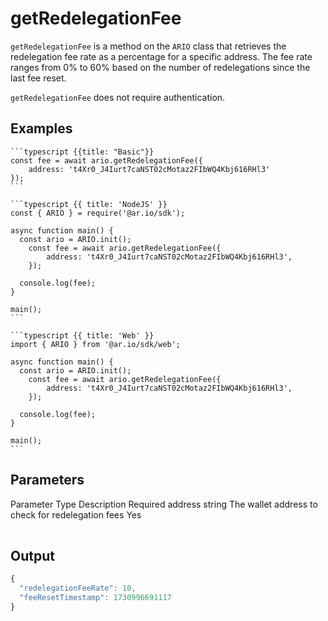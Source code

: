 

# getRedelegationFee

`getRedelegationFee` is a method on the `ARIO` class that retrieves the redelegation fee rate as a percentage for a specific address. The fee rate ranges from 0% to 60% based on the number of redelegations since the last fee reset.

`getRedelegationFee` does not require authentication.

## Examples

<CodeGroup title="getRedelegationFee">

    ```typescript {{title: "Basic"}}
    const fee = await ario.getRedelegationFee({
        address: 't4Xr0_J4Iurt7caNST02cMotaz2FIbWQ4Kbj616RHl3'
    });
    ```

    ```typescript {{ title: 'NodeJS' }}
    const { ARIO } = require('@ar.io/sdk');

    async function main() {
      const ario = ARIO.init();
        const fee = await ario.getRedelegationFee({
            address: 't4Xr0_J4Iurt7caNST02cMotaz2FIbWQ4Kbj616RHl3',
        });

      console.log(fee);
    }

    main();
    ```

    ```typescript {{ title: 'Web' }}
    import { ARIO } from '@ar.io/sdk/web';

    async function main() {
      const ario = ARIO.init();
        const fee = await ario.getRedelegationFee({
            address: 't4Xr0_J4Iurt7caNST02cMotaz2FIbWQ4Kbj616RHl3',
        });

      console.log(fee);
    }

    main();
    ```

</CodeGroup>

## Parameters

<Table>
  <Table.Head>
    <Table.Row>
      <Table.Header>Parameter</Table.Header>
      <Table.Header>Type</Table.Header>
      <Table.Header>Description</Table.Header>
      <Table.Header>Required</Table.Header>
    </Table.Row>
  </Table.Head>
  <Table.Body>
    <Table.Row>
      <Table.Cell className="font-semibold">address</Table.Cell>
      <Table.Cell>string</Table.Cell>
      <Table.Cell>The wallet address to check for redelegation fees</Table.Cell>
      <Table.Cell>Yes</Table.Cell>
    </Table.Row>
  </Table.Body>
</Table>

## Output

```js
{
  "redelegationFeeRate": 10,
  "feeResetTimestamp": 1730996691117
}
```
